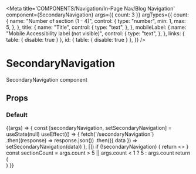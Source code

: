 
<Meta
  title='COMPONENTS/Navigation/In-Page Nav/Blog Navigation'
  component={SecondaryNavigation}
  args={{ count: 3 }}
  argTypes={{
    count: {
      name: "Number of section (1 - 4)",
      control: {
        type: "number",
        min: 1,
        max: 5,
      },
    },
    title: {
      name: "Title",
      control: {
        type: "text",
      },
    },
    mobileLabel: {
      name: "Mobile Accessibility label (not visible)",
      control: {
        type: "text",
      },
    },
    links: { table: { disable: true } },
    id: { table: { disable: true } },
  }}
/>

# SecondaryNavigation

SecondaryNavigation component

## Props

<Props of={SecondaryNavigation} />

### Default

<Preview>
  <Story name='Blog Navigation'>
    {(args) => {
      const [secondaryNavigation, setSecondaryNavigation] = useState(null)
      useEffect(() => {
        fetch(`/secondaryNavigation`)
          .then((response) => response.json())
          .then(({ data }) => setSecondaryNavigation(data))
      }, [])
      if (!secondaryNavigation) {
        return <></>
      }
      const sectionCount = args.count > 5 || args.count < 1 ? 5 : args.count
      return (
        <div className='lg:max-w-[200px]'>
          <LocationProvider>
            <SecondaryNavigation
              title={args.title || secondaryNavigation.title}
              links={secondaryNavigation.links.slice(0, sectionCount)}
              mobileLabel={args.mobileLabel}
            />
          </LocationProvider>
        </div>
      )
    }}
  </Story>
</Preview>
